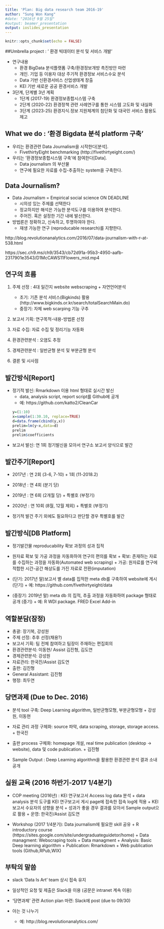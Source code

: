 ```yaml
---
title: 'Plan: Big data research team 2016-19'
author: "Sung Won Kang"
#date: "2016년 9월 25일"
#output: beamer_presentation
output: ioslides_presentation
---
```


```r
knitr::opts_chunk$set(echo = FALSE)
```

##Umbrella project : ' 환경 빅데이터 분석 및 서비스 개발'

- 연구내용
    + 환경 BigData 분석플랫폼 구축/환경정보개방 촉진방안 마련
    + 개인. 기업 등 이용자 대상 주기적 환경정보 서비스수요 분석
    + Data 기반 신환경서비스 산업생태계 창출
    + KEI 기반 새로운 공공 환경서비스 개발
- 3단계, 단계별 3년 계획
    + 1단계 (2017-19) 환경정보종합시스템 구축
    + 2단계 (2020-22) 환경정책 관련 사례연구를 통한 시스템 고도화 및 내실화
    + 3단계 (2023-25) 환경지식.정보 지원체계의 첨단화 및 대국민 서비스 활용도 제고


## What we do : '환경 Bigdata 분석 platform 구축'

- 우리는 환경관련  Data Journalism을 시작한다[분석].
    + FivethirtyEight benchmarking (http://fivethirtyeight.com/)

    
- 우리는 '환경정보종합시스템 구축'에 참여한다[Data].
    + Data journalism 의 부산물
    + 연구에 필요한 자료를 수집-추출하는 system을 구축한다.
    
## Data Journalism?
- Data Journalism = Empirical social science ON DEADLINE
    + 시의성 있는 주제를 선택한다
    + 정교하지만 해석은 가능한 분석도구를 이용하여 분석한다.
    + 주어진. 혹은 설정한 기간 내에 발신한다.
- 방법론은 정확하고, 신속하고, 투명하여야 한다.
    + 재생 가능한 연구 (reproducable research)를 지향한다.


http://blog.revolutionanalytics.com/2016/07/data-journalism-with-r-at-538.html

https://sec.ch9.ms/ch9/3543/cb72d91a-95b3-4950-aafb-2317901e3543/D1McCAWS11Flowers_mid.mp4


## 연구의 흐름
1. 주제 선정 : 4대 일간지 website webscraping + 자연언어분석
      + 초기: 기존 분석 서비스(Bigkinds) 활용 (http://www.bigkinds.or.kr/search/totalSearchMain.do)
      + 중장기: 자체 web scarping 기능 구추

2. 보고서 기획: 연구목적-내용-방법론 선정 

3. 자료 수집: 자료 수집 및 정리기능 자동화

4. 환경관련분석 : 오염도 추정 

5. 경제관련분석 : 일반균형 분석 및 부분균형 분석

6. 결론 및 시사점

## 발간방식[Report]
- 정기적 발신: Rmarkdown 이용 html 형태로 실시간 발신
    + data, analysis script, report script를 Github에 공개
    + 예: https://github.com/katto2/CleanCar
```r
y=(1:10)
x=sample(1:30.10, replace=TRUE)
d=data.frame(cbind(y,x))
prelim=lm(y~x,data=d)
prelim
prelim$coefficients
```

- 보고서 발신: 연 1회 정기발신을 모아서 연구소 보고서 양식으로 발간

## 발간주기[Report]
- 2017년 : 연 2회 (3-6, 7-10) + 1회 (11-2018.2)

- 2018년 : 연 4회 (분기 당) 

- 2019년 : 연 6회 (2개월 당) + 특별호 (부정기)

- 2020년 : 연 10회 (8월, 12월 제외) + 특별호 (부정기)

- 정기적 발건 주기 외에도 필요하다고 판단할 경우 특별호를 발간

## 발간방식[DB Platform]

- 정기발간물 reproducability 확보 과정의 성과 집적
    
- 원자료 확보 및 가공 과정을 자동화하여 연구의 편의를 확보
      + 확보: 존재하는 자료를 수집하는 과정을 자동화(Automated web scraping)
      + 가공: 원자료를 연구에 적합한 시간-공간 해상도를 가진 자료로 전환(imputation)

- (단기: 2017년 말)보고서 별 data를 집적한 meta db를 구축하여 website에 게시 (단기)
      + 예: https://github.com/fivethirtyeight/data
      
- (중장기: 2019년 말) meta db 의 집적, 추출 과정을 자동화하여 package 형태로 공개 (중기)
      + 예: R WDI package. FRED Excel Add-in
      



## 역할분담(잠정)
- 총괄: 장기복, 강성원
- 주제 선정: 추후 선정(채용?)
- 보고서 기획:  팀 전체 참여하고 팀장이 주재하는 편집회의
- 환경관련분석: 이동현/ Assist 김진형, 김도연
- 경제관련분석: 강성원
- 자료관리: 한국진/Assist 김도연  
- 출판: 김진형
- General Assistant: 김진형
- 행정: 최두연

## 당면과제 (Due to Dec. 2016)

- 분석 tool 구축: Deep Learning algorithm, 일반균형모형, 부분균형모형 
      + 강성원, 이동현

- 자료 관리 과정 구체화: source 파악, data scraping, storage, storage access.
      + 한국진

- 출판 process 구체화: homepage 개설, real time publication (desktop -> website), data  및 code publication. 
      + 김진형

- Sample Output : Deep Learning algorithm을 활용한 환경관련 분석 결과 소내 공개


## 실원 교육 (2016 하반기-2017 1/4분기)

- COP meeting (2016년) : KEI 연구보고서 Access log data 분석
      + data analysis 분석 도구를 KEI 연구보고서 게시 page에 접속한 접속 log에 적용
      + KEI 보고서 수요자의 성향을 분석 
      + 성과가 좋을 경우 결과를 모아서 Sample output으로 활용
      + 운영: 한국진/Assist 김도연
      
- Workshop (2017 1/4분기): Data journalism에 필요한 skill 공유
      + R introductory course (https://sites.google.com/site/undergraduateguidetor/home)
      + Data managment: Webscraping tools + Data managment 
      + Analysis: Basic Deep learning algorithm 
      + Publication: Rmarkdown + Web publication tools (Github,RPub,WIX)

## 부탁의 말씀

- slack 'Data Is Art' team 상시 접속 유지

- 일상적인 요청 및 제출은 Slack을 이용 (공문은 intranet 계속 이용)

- '당면과제' 관련 Action plan 마련: Slack에 post (due to 09/30)

- 아는 것 나누기
    + 예: http://blog.revolutionanalytics.com/